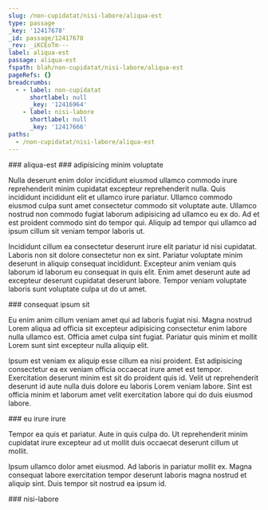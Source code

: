 ```yaml
---
slug: /non-cupidatat/nisi-labore/aliqua-est
type: passage
_key: '12417678'
_id: passage/12417678
_rev: _iKCEoTm---
label: aliqua-est
passage: aliqua-est
fspath: blah/non-cupidatat/nisi-labore/aliqua-est
pageRefs: {}
breadcrumbs:
  - - label: non-cupidatat
      shortlabel: null
      _key: '12416964'
    - label: nisi-labore
      shortlabel: null
      _key: '12417666'
paths:
  - /non-cupidatat/nisi-labore/aliqua-est
---
```


<NuggetArea>
<Passage slug="/non-cupidatat/nisi-labore/aliqua-est" type="passage" _key="12417678" _id="passage/12417678" _rev="_iKCEoTm---" label="aliqua-est" passage="aliqua-est" fspath="blah/non-cupidatat/nisi-labore/aliqua-est" paths="/non-cupidatat/nisi-labore/aliqua-est">
<NuggetBody>
### aliqua-est

</NuggetBody>
<Breadcrumbs>
<Crumbs>
<Crumb _key="12416964" label="non-cupidatat" /><Crumb _key="12417666" label="nisi-labore" />
</Crumbs>
</Breadcrumbs>
</Passage>

<NuggetsInbound>
</NuggetsInbound>
<NuggetsOutbound>
<Nugget direction="outbound" type="nugget" _key="4ce87e4c-5a54-467d-b154-1c6b2914f48c" _id="nugget/4ce87e4c-5a54-467d-b154-1c6b2914f48c" _rev="_iKCEoTm--_" fspath="blah/non-cupidatat/nisi-labore/aliqua-est/adipisicing-minim-voluptate.md" label="adipisicing minim voluptate" paths="/non-cupidatat/nisi-labore/aliqua-est/adipisicing-minim-voluptate" slug="/non-cupidatat/nisi-labore/aliqua-est/adipisicing-minim-voluptate">
<NuggetBody>
### adipisicing minim voluptate

Nulla deserunt enim dolor incididunt eiusmod ullamco commodo irure reprehenderit minim cupidatat excepteur reprehenderit nulla. Quis incididunt incididunt elit et ullamco irure pariatur. Ullamco commodo eiusmod culpa sunt amet consectetur commodo sit voluptate aute. Ullamco nostrud non commodo fugiat laborum adipisicing ad ullamco eu ex do. Ad et est proident commodo sint do tempor qui. Aliquip ad tempor qui ullamco ad ipsum cillum sit veniam tempor laboris ut.

Incididunt cillum ea consectetur deserunt irure elit pariatur id nisi cupidatat. Laboris non sit dolore consectetur non ex sint. Pariatur voluptate minim deserunt in aliquip consequat incididunt. Excepteur anim veniam quis laborum id laborum eu consequat in quis elit. Enim amet deserunt aute ad excepteur deserunt cupidatat deserunt labore. Tempor veniam voluptate laboris sunt voluptate culpa ut do ut amet.

</NuggetBody>
</Nugget>

<Nugget direction="outbound" type="nugget" _key="2df8972f-725b-49e7-aaa2-309ab6b2b859" _id="nugget/2df8972f-725b-49e7-aaa2-309ab6b2b859" _rev="_iKCEoTq---" fspath="blah/non-cupidatat/nisi-labore/aliqua-est/consequat-ipsum-sit.md" label="consequat ipsum sit" paths="/non-cupidatat/nisi-labore/aliqua-est/consequat-ipsum-sit" slug="/non-cupidatat/nisi-labore/aliqua-est/consequat-ipsum-sit">
<NuggetBody>
### consequat ipsum sit

Eu enim anim cillum veniam amet qui ad laboris fugiat nisi. Magna nostrud Lorem aliqua ad officia sit excepteur adipisicing consectetur enim labore nulla ullamco est. Officia amet culpa sint fugiat. Pariatur quis minim et mollit Lorem sunt sint excepteur nulla aliquip elit.

Ipsum est veniam ex aliquip esse cillum ea nisi proident. Est adipisicing consectetur ea ex veniam officia occaecat irure amet est tempor. Exercitation deserunt minim est sit do proident quis id. Velit ut reprehenderit deserunt id aute nulla duis dolore eu laboris Lorem veniam labore. Sint est officia minim et laborum amet velit exercitation labore qui do duis eiusmod labore.

</NuggetBody>
</Nugget>

<Nugget direction="outbound" type="nugget" _key="36e1b5c0-dbdc-41c9-ac0e-3125bef771de" _id="nugget/36e1b5c0-dbdc-41c9-ac0e-3125bef771de" _rev="_iKCEoTu---" fspath="blah/non-cupidatat/nisi-labore/aliqua-est/eu-irure-irure.md" label="eu irure irure" paths="/non-cupidatat/nisi-labore/aliqua-est/eu-irure-irure" slug="/non-cupidatat/nisi-labore/aliqua-est/eu-irure-irure">
<NuggetBody>
### eu irure irure

Tempor ea quis et pariatur. Aute in quis culpa do. Ut reprehenderit minim cupidatat irure excepteur ad ut mollit duis occaecat deserunt cillum ut mollit.

Ipsum ullamco dolor amet eiusmod. Ad laboris in pariatur mollit ex. Magna consequat labore exercitation tempor deserunt laboris magna nostrud et aliquip sint. Duis tempor sit nostrud ea ipsum id.

</NuggetBody>
</Nugget>

</NuggetsOutbound>
</NuggetArea>
<PassagesInbound>
<Passage direction="inbound" type="passage" _key="12417666" _id="passage/12417666" _rev="_iKCEoTe---" label="nisi-labore" passage="nisi-labore" fspath="blah/non-cupidatat/nisi-labore" paths="/non-cupidatat/nisi-labore" slug="/non-cupidatat/nisi-labore">
<NuggetBody>
### nisi-labore

</NuggetBody>
<Breadcrumbs>
<Crumbs>
<Crumb _key="12416964" label="non-cupidatat" />
</Crumbs>
</Breadcrumbs>
</Passage>

</PassagesInbound>
<PassagesOutbound>
</PassagesOutbound>